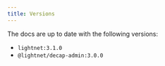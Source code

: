 ```yaml
---
title: Versions
---
```


The docs are up to date with the following versions:

- `lightnet:3.1.0`
- `@lightnet/decap-admin:3.0.0` 